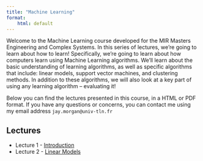 ```yaml
---
title: "Machine Learning"
format:
    html: default
---
```


Welcome to the Machine Learning course developed for the MIR Masters Engineering and
Complex Systems. In this series of lectures, we're going to learn about how to
learn! Specifically, we're going to learn about how computers learn using Machine
Learning algorithms. We'll learn about the basic understanding of learning
algorithms, as well as specific algorithms that include: linear models, support
vector machines, and clustering methods. In addition to these algorithms, we will
also look at a key part of using any learning algorithm -- evaluating it!

Below you can find the lectures presented in this course, in a HTML or PDF format. If
you have any questions or concerns, you can contact me using my email address `jay.morgan@univ-tln.fr`

## Lectures

- Lecture 1 - [Introduction](lecture-1.qmd)
- Lecture 2 - [Linear Models](lecture-2.qmd)
